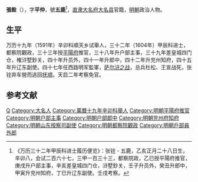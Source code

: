{{Otheruses|other=名为張銓的其他人物|張銓}}

'''張銓'''（{{bd|？||？|catIdx=}}），字'''平仲'''，號'''五鹿'''<ref>《万历三十二年甲辰科进士履历便览》：张铨 - 五鹿，乙亥正月二十八日生，辛卯八，会试二百六十七，三甲一百三十三，都察院政，乙巳授平陽府推官，庚戌升户部主事，辛亥差皇城四门仓，浒墅鈔关，壬子升员外，癸丑升郎中，甲寅升兖州知府，丁巳升辽东副使。壬戌考察。</ref>，[[直隶|直隶]][[大名府|大名府]][[大名县|大名县]]官籍，[[明朝|明朝]]政治人物。

== 生平 ==
万历十九年（1591年）辛卯科順天乡试舉人，三十二年（1604年）甲辰科进士，都察院觀政，三十三年授[[平陽府|平陽府]]推官，三十八年升户部主事，三十九年差皇城四门仓，榷浒墅鈔关，四十年升员外，四十一年升郎中，四十二年升兖州知府，四十五年升辽东副使。四十七年任西路明军監軍，[[萨尔浒之战|萨尔浒之战]]，总兵杜松、王宣战死，张铨弃车營而逃回[[抚顺|抚顺]]。天启二年考察免官。

==参考文献==
{{reflist}}

{{萬曆三十二年甲辰科殿試金榜}}

{{Authority control}}

{{DEFAULTSORT:}}
[[Category:张姓|Q]]
[[Category:大名人|Category:大名人]]
[[Category:萬曆十九年辛卯科舉人|Category:萬曆十九年辛卯科舉人]]
[[Category:明朝平陽府推官|Category:明朝平陽府推官]]
[[Category:明朝户部主事|Category:明朝户部主事]]
[[Category:明朝户部郎中|Category:明朝户部郎中]]
[[Category:明朝兖州府知府|Category:明朝兖州府知府]]
[[Category:明朝山东按察司副使|Category:明朝山东按察司副使]]
[[Category:明朝都察院觀政|Category:明朝都察院觀政]]
[[Category:明朝戶部員外郎|Category:明朝戶部員外郎]]